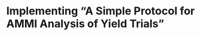 Implementing "A Simple Protocol for AMMI Analysis of Yield Trials"
==================================================================